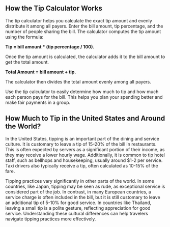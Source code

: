 ## How the Tip Calculator Works

The tip calculator helps you calculate the exact tip amount and evenly distribute it among all payers. Enter the bill amount, tip percentage, and the number of people sharing the bill. The calculator computes the tip amount using the formula:

**Tip = bill amount * (tip percentage / 100).**

Once the tip amount is calculated, the calculator adds it to the bill amount to get the total amount.

**Total Amount = bill amount + tip.**

The calculator then divides the total amount evenly among all payers.

Use the tip calculator to easily determine how much to tip and how much each person pays for the bill. This helps you plan your spending better and make fair payments in a group.

## How Much to Tip in the United States and Around the World?

In the United States, tipping is an important part of the dining and service culture. It is customary to leave a tip of 15-20% of the bill in restaurants. This is often expected by servers as a significant portion of their income, as they may receive a lower hourly wage. Additionally, it is common to tip hotel staff, such as bellhops and housekeeping, usually around $1-2 per service. Taxi drivers also typically receive a tip, often calculated as 10-15% of the fare.

Tipping practices vary significantly in other parts of the world. In some countries, like Japan, tipping may be seen as rude, as exceptional service is considered part of the job. In contrast, in many European countries, a service charge is often included in the bill, but it is still customary to leave an additional tip of 5-10% for good service. In countries like Thailand, leaving a small tip is a polite gesture, reflecting appreciation for good service. Understanding these cultural differences can help travelers navigate tipping practices more effectively.
